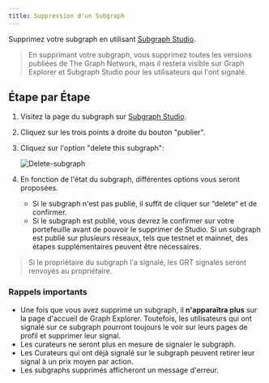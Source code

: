 ```yaml
---
title: Suppression d'un Subgraph
---
```


Supprimez votre subgraph en utilisant [Subgraph Studio](https://thegraph.com/studio/).

> En supprimant votre subgraph, vous supprimez toutes les versions publiées de The Graph Network, mais il restera visible sur Graph Explorer et Subgraph Studio pour les utilisateurs qui l'ont signalé.

## Étape par Étape

1. Visitez la page du subgraph sur [Subgraph Studio](https://thegraph.com/studio/).

2. Cliquez sur les trois points à droite du bouton "publier".

3. Cliquez sur l'option "delete this subgraph":

   ![Delete-subgraph](/img/Delete-subgraph.png)

4. En fonction de l'état du subgraph, différentes options vous seront proposées.

   - Si le subgraph n'est pas publié, il suffit de cliquer sur “delete“ et de confirmer.
   - Si le subgraph est publié, vous devrez le confirmer sur votre portefeuille avant de pouvoir le supprimer de Studio. Si un subgraph est publié sur plusieurs réseaux, tels que testnet et mainnet, des étapes supplémentaires peuvent être nécessaires.

> Si le propriétaire du subgraph l'a signalé, les GRT signalés seront renvoyés au propriétaire.

### Rappels importants

- Une fois que vous avez supprimé un subgraph, il **n'apparaîtra plus** sur la page d'accueil de Graph Explorer. Toutefois, les utilisateurs qui ont signalé sur ce subgraph pourront toujours le voir sur leurs pages de profil et supprimer leur signal.
- Les curateurs ne seront plus en mesure de signaler le subgraph.
- Les Curateurs qui ont déjà signalé sur le subgraph peuvent retirer leur signal à un prix moyen par action.
- Les subgraphs supprimés afficheront un message d'erreur.

